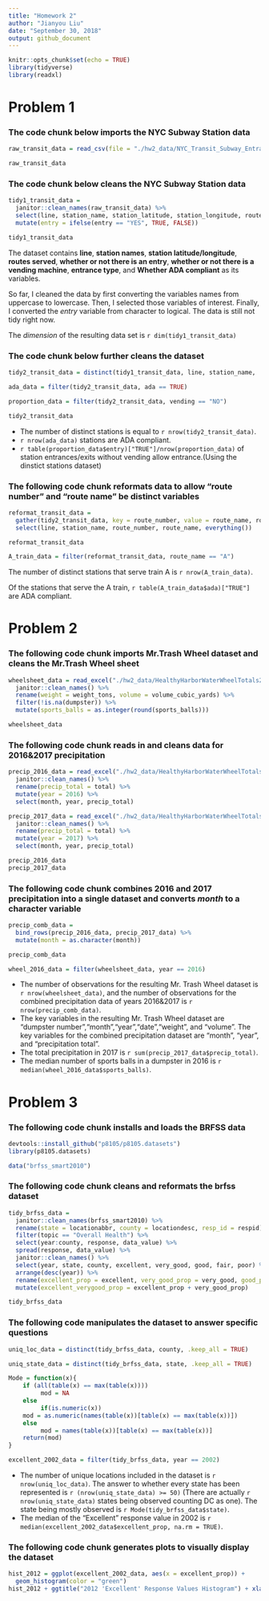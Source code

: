 ```yaml
---
title: "Homework 2"
author: "Jianyou Liu"
date: "September 30, 2018"
output: github_document
---
```


```r
knitr::opts_chunk$set(echo = TRUE)
library(tidyverse)
library(readxl)
```
# Problem 1

### The code chunk below imports the NYC Subway Station data

```r
raw_transit_data = read_csv(file = "./hw2_data/NYC_Transit_Subway_Entrance_And_Exit_Data.csv")

raw_transit_data
```
### The code chunk below cleans the NYC Subway Station data

```r
tidy1_transit_data = 
  janitor::clean_names(raw_transit_data) %>%
  select(line, station_name, station_latitude, station_longitude, route1:route11, entry, vending, entrance_type, ada ) %>% 
  mutate(entry = ifelse(entry == "YES", TRUE, FALSE))

tidy1_transit_data
```

The dataset contains **line**, **station names**, **station latitude/longitude**, **routes served**, **whether or not there is an entry**, **whether or not there is a vending machine**, **entrance type**, and **Whether ADA compliant** as its variables.

So far, I cleaned the data by first converting the variables names from uppercase to lowercase. Then, I selected those variables of interest. Finally, I converted the *entry* variable from character to logical. The data is still not tidy right now.

The *dimension* of the resulting data set is `r dim(tidy1_transit_data)`

### The code chunk below further cleans the dataset
```r
tidy2_transit_data = distinct(tidy1_transit_data, line, station_name, .keep_all = TRUE)

ada_data = filter(tidy2_transit_data, ada == TRUE)

proportion_data = filter(tidy2_transit_data, vending == "NO")

tidy2_transit_data
```
*   The number of distinct stations is equal to `r nrow(tidy2_transit_data)`.
*   `r nrow(ada_data)` stations are ADA compliant.
*   `r table(proportion_data$entry)["TRUE"]/nrow(proportion_data)` of station entrances/exits without vending allow entrance.(Using the dinstict stations dataset)

### The following code chunk reformats data to allow "route number" and "route name" be distinct variables

```r
reformat_transit_data = 
  gather(tidy2_transit_data, key = route_number, value = route_name, route1:route11) %>% 
  select(line, station_name, route_number, route_name, everything())

reformat_transit_data

A_train_data = filter(reformat_transit_data, route_name == "A")

```
The number of distinct stations that serve train A is `r nrow(A_train_data)`.

Of the stations that serve the A train, `r table(A_train_data$ada)["TRUE"]` are ADA compliant.

# Problem 2

### The following code chunk imports Mr.Trash Wheel dataset and cleans the Mr.Trash Wheel sheet

```r

wheelsheet_data = read_excel("./hw2_data/HealthyHarborWaterWheelTotals2017-9-26.xlsx", sheet = 1, range = "A2:N258") %>% 
  janitor::clean_names() %>% 
  rename(weight = weight_tons, volume = volume_cubic_yards) %>% 
  filter(!is.na(dumpster)) %>% 
  mutate(sports_balls = as.integer(round(sports_balls)))

wheelsheet_data

```
### The following code chunk reads in and cleans data for 2016&2017 precipitation

```r
precip_2016_data = read_excel("./hw2_data/HealthyHarborWaterWheelTotals2017-9-26.xlsx", sheet = 4, range = "A2:B14") %>% 
  janitor::clean_names() %>% 
  rename(precip_total = total) %>% 
  mutate(year = 2016) %>% 
  select(month, year, precip_total)

precip_2017_data = read_excel("./hw2_data/HealthyHarborWaterWheelTotals2017-9-26.xlsx", sheet = 3, range = "A2:B10") %>% 
  janitor::clean_names() %>% 
  rename(precip_total = total) %>% 
  mutate(year = 2017) %>% 
  select(month, year, precip_total)

precip_2016_data
precip_2017_data

```
### The following code chunk combines 2016 and 2017 precipitation into a single dataset and converts *month* to a character variable

```r
precip_comb_data = 
  bind_rows(precip_2016_data, precip_2017_data) %>% 
  mutate(month = as.character(month))

precip_comb_data

wheel_2016_data = filter(wheelsheet_data, year == 2016)

```
* The number of observations for the resulting Mr. Trash Wheel dataset is `r nrow(wheelsheet_data)`, and the number of observations for the combined precipitation data of years 2016&2017 is `r nrow(precip_comb_data)`.
* The key variables in the resulting Mr. Trash Wheel dataset are "dumpster number","month","year","date","weight", and "volume". The key variables for the combined precipitation dataset are "month", "year", and "precipitation total".
*   The total precipitation in 2017 is `r sum(precip_2017_data$precip_total)`.
*   The median number of sports balls in a dumpster in 2016 is `r median(wheel_2016_data$sports_balls)`.

# Problem 3

### The following code chunk installs and loads the BRFSS data

```r
devtools::install_github("p8105/p8105.datasets")
library(p8105.datasets)

data("brfss_smart2010")

```
### The following code chunk cleans and reformats the brfss dataset

```r
tidy_brfss_data = 
  janitor::clean_names(brfss_smart2010) %>% 
  rename(state = locationabbr, county = locationdesc, resp_id = respid) %>% 
  filter(topic == "Overall Health") %>% 
  select(year:county, response, data_value) %>% 
  spread(response, data_value) %>% 
  janitor::clean_names() %>% 
  select(year, state, county, excellent, very_good, good, fair, poor) %>% 
  arrange(desc(year)) %>% 
  rename(excellent_prop = excellent, very_good_prop = very_good, good_prop = good, fair_prop = fair, poor_prop = poor) %>% 
  mutate(excellent_verygood_prop = excellent_prop + very_good_prop)

tidy_brfss_data

```
### The following code manipulates the dataset to answer specific questions

```r
uniq_loc_data = distinct(tidy_brfss_data, county, .keep_all = TRUE)

uniq_state_data = distinct(tidy_brfss_data, state, .keep_all = TRUE)

Mode = function(x){ 
    if (all(table(x) == max(table(x))))
         mod = NA
    else
         if(is.numeric(x))
    mod = as.numeric(names(table(x))[table(x) == max(table(x))])
    else
         mod = names(table(x))[table(x) == max(table(x))]
    return(mod)
}

excellent_2002_data = filter(tidy_brfss_data, year == 2002)

```
*   The number of unique locations included in the dataset is `r nrow(uniq_loc_data)`. The answer to whether every state has been represented is `r (nrow(uniq_state_data) >= 50)` (There are actually `r nrow(uniq_state_data)` states being observed counting DC as one). The state being mostly observed is `r Mode(tidy_brfss_data$state)`.
*   The median of the "Excellent" response value in 2002 is `r median(excellent_2002_data$excellent_prop, na.rm = TRUE)`.

### The following code chunk generates plots to visually display the dataset

```r
hist_2012 = ggplot(excellent_2002_data, aes(x = excellent_prop)) + 
  geom_histogram(color = "green")
hist_2012 + ggtitle("2012 'Excellent' Response Values Histogram") + xlab("Proportion of 'Excellent' Responses(%)")



```


